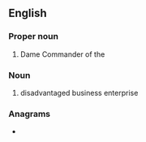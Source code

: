 ==English==

===Proper noun===
{{en-proper noun}}

# Dame Commander of the {{w|Order of the British Empire}}

===Noun===
{{en-noun|?}}

# disadvantaged business enterprise

===Anagrams===
* {{anagrams|en|a=bde|B.Ed.|BDE|BED|DEB|Deb|Deb.|EBD|Edb.|bed|deb}}